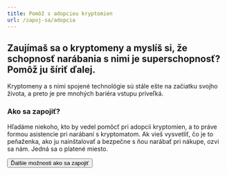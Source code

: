 ```yaml
---
title: Pomôž s adopciou kryptomien
url: /zapoj-sa/adopcia
---
```



## Zaujímaš sa o kryptomeny a myslíš si, že schopnosť narábania s nimi je superschopnosť? Pomôž ju šíriť ďalej.

Kryptomeny a s nimi spojené technológie sú stále ešte na začiatku svojho života, a preto je pre mnohých bariéra vstupu priveľká.

### Ako sa zapojiť?

Hľadáme niekoho, kto by vedel pomôcť pri adopcii kryptomien, a to práve formou asistencie pri narábaní s kryptomatom. Ak vieš vysvetliť, čo je to peňaženka, ako ju nainštalovať a bezpečne s ňou narábať pri nákupe, ozvi sa nám. Jedná sa o platené miesto.

<Button to="zapoj-sa">Ďalšie možnosti ako sa zapojiť</Button>
